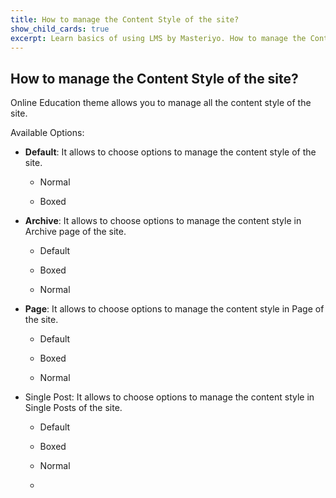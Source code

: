 ---
title: How to manage the Content Style of the site? 
show_child_cards: true
excerpt: Learn basics of using LMS by Masteriyo. How to manage the Content Style of the site.
---

## How to manage the Content Style of the site?

Online Education theme allows you to manage all the content style of the site.

Available Options:

- **Default**: It allows to choose options to manage the content style of the site.
    - Normal

    - Boxed

- **Archive**: It allows to choose options to manage the content style in Archive page of the site.
   - Default
   
   - Boxed

   - Normal

- **Page**: It allows to choose options to manage the content style in Page of the site.
   - Default
   
   - Boxed

   - Normal

- Single Post: It allows to choose options to manage the content style in Single Posts of the site.
   - Default
   
   - Boxed

   - Normal


   - 

